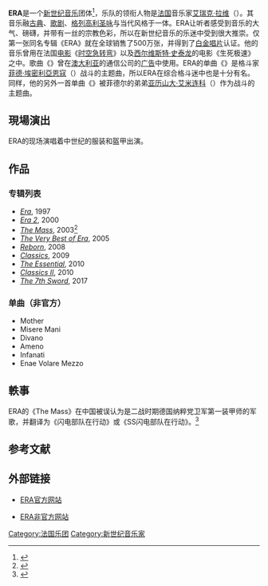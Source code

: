 {{For|簡稱ERA的棒球術語|防禦率}}
{{Infobox musical artist <!-- See Wikipedia:WikiProject_Musicians -->
| Name                = ERA
| Img                 =Eralogo.gif
| Img_capt            = 
| Img_size            = 112px
| Landscape           = 
| Background          = group_or_band
| Alias               = 
| Origin              = [[法国|法国]]
| Genre               = [[新世纪音乐|新世纪音乐]]、[[格列高利圣咏|格列高利圣咏]]、[[歌剧|歌剧]]
| Years_active        = 1996年至今
| Label               = 
| Associated_acts     = 
| URL                 = http://eratheliveexperience.com
| Current_members     = [[Eric_Levi|Eric Levi]]<br /> [[Guy_Protheroe|Guy Protheroe]]<br />  [[Lena_Jinnegren|Lena Jinnegren]]<br /> [[Eric_Geisen|Eric Geisen]]<br /> [[Florence_Dedam|Florence Dedam]]<br /> [[Murielle_Lefebvre|Murielle Lefebvre]]<br /> [[Chester_Thompson|Chester Thompson]]<br /> [[Lee_Sklar|Lee Sklar]]<br /> [[Phil_Collins|Phil Collins]]<br /> [[Daryl_Stuermer|Daryl Stuermer]]
| Past_members        = 
| Notable_instruments = 
}}
'''ERA'''是一个[[新世纪音乐|新世纪音乐]]团体<ref>{{Cite web |url=http://www.orphicmusic.com/AE/reviews.php?id=era |title=After Enigma at Orphic Music |accessdate=2008-11-17 |archive-date=2013-08-17 |archive-url=https://www.webcitation.org/6Ivix5lTS?url=http://www.orphicmusic.com/AE/reviews.php?id=era |dead-url=no }}</ref>，乐队的领衔人物是[[法国|法国]]音乐家[[艾瑞克·拉维|艾瑞克·拉维]]（{{lang|fr|Eric Lévi}}）。其音乐融[[古典音乐|古典]]、[[歌剧|歌剧]]、[[格列高利圣咏|格列高利圣咏]]与当代风格于一体。ERA让听者感受到音乐的大气、磅礴，并带有一丝的宗教色彩，所以在新世纪音乐的乐迷中受到很大推崇。仅第一张同名专辑《ERA》就在全球销售了500万张，并得到了[[白金唱片|白金唱片]]认证。他的音乐曾用在法国[[电影|电影]]《[[时空急转弯|时空急转弯]]》以及[[西尔维斯特·史泰龙|西尔维斯特·史泰龙]]的电影《生死极速》之中。歌曲《{{lang|en|Ameno}}》曾在[[澳大利亚|澳大利亚]]的{{lang|en|Optus}}通信公司的[[广告|广告]]中使用。ERA的单曲《{{lang|en|Enae Volare Mezzo}}》是格斗家[[菲德·埃密利亞恩寇|菲德·埃密利亞恩寇]]（{{lang|en|Fedor Emelianenko}}）战斗的主题曲，所以ERA在综合格斗迷中也是十分有名。同样，他的另外一首单曲《{{lang|en|Ameno Dorime}}》被菲德尔的弟弟[[亚历山大·艾米连科|亚历山大·艾米连科]]（{{lang|en|Aleksander Emelianenko}}）作为战斗的主题曲。

== 現場演出 ==
ERA的现场演唱着中世纪的服装和盔甲出演。

== 作品 ==
=== 专辑列表 ===
*''[[Era_(专辑)|Era]]'', 1997
*''[[Era_2|Era 2]]'', 2000
*''[[The_Mass|The Mass]]'', 2003<ref>{{cite web
 |url          = http://www.iafrica.com/pls/cms/iac.page?p_t1=5&p_t2=33&p_t3=106&p_t4=0&p_dynamic=YP&p_content_id=250600&p_site_id=2
 |title        = entertainment.iafrica.com - music - archives The Mass
 |publisher    = www.iafrica.com
 |accessdate   = 2008-07-21
 |last         = 
 |first        = 
 |archive-url  = https://web.archive.org/web/20090301010122/http://www.iafrica.com/pls/cms/iac.page?p_t1=5&p_t2=33&p_t3=106&p_t4=0&p_dynamic=YP&p_content_id=250600&p_site_id=2
 |archive-date = 2009-03-01
 |dead-url     = yes
}}</ref>
*''[[The_Very_Best_of_Era|The Very Best of Era]]'', 2005
*''[[Reborn_(专辑)|Reborn]]'', 2008
*''[[Classics|Classics]]'', 2009
*''[[The_Essential|The Essential]]'', 2010
*''[[Classics_II|Classics II]]'', 2010
*''[[The_7th_Sword|The 7th Sword]]'', 2017

=== 单曲（非官方） ===
*Mother 
*Misere Mani 
*Divano 
*Ameno 
*Infanati 
*Enae Volare Mezzo

== 軼事 ==
ERA的《The Mass》在中国被误认为是二战时期德国纳粹党卫军第一装甲师的军歌，并翻译为《闪电部队在行动》或《SS闪电部队在行动》。<ref>{{cite web
|url=http://news.163.com/11/1202/08/7K8MT1HI00011229.html
|title=户外广告背景音乐播放纳粹军歌
|publisher=中安在线
|accessdate=2011-12-02
|last=
|first=
|archive-url=https://web.archive.org/web/20111205005009/http://news.163.com/11/1202/08/7K8MT1HI00011229.html
|archive-date=2011-12-05
|dead-url=yes
}}</ref>


== 参考文献 ==
{{Reflist}}

== 外部链接 ==
*{{en}}{{fr}}[https://web.archive.org/web/20050529000734/http://era-music.artistes.universalmusic.fr/ ERA官方网站]
*{{en}}[https://web.archive.org/web/20110724045015/http://www.era.rootnode.net/ ERA非官方网站]

{{Authority control}}
[[Category:法国乐团|Category:法国乐团]]
[[Category:新世纪音乐家|Category:新世纪音乐家]]